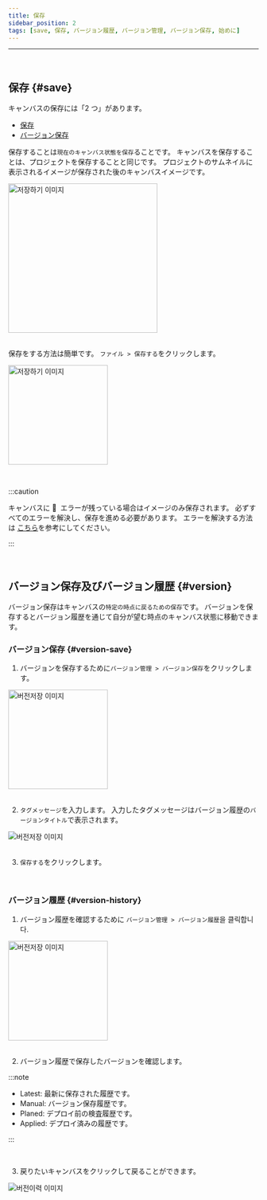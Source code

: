```yaml
---
title: 保存
sidebar_position: 2
tags: [save, 保存, バージョン履歴, バージョン管理, バージョン保存, 始めに]
---
```



<hr />
<br />

## 保存 {#save}

キャンバスの保存には「2 つ」があります。

-   [保存](#save)
-   [バージョン保存](#version)

保存することは`現在のキャンバス状態を保存`ることです。 キャンバスを保存することは、プロジェクトを保存することと同じです。
プロジェクトのサムネイルに表示されるイメージが保存された後のキャンバスイメージです。

<div className={styles.imgWrap}>
    <img src={save05} width="300px" alt="저장하기 이미지" />
</div>

<br />

保存をする方法は簡単です。 `ファイル > 保存する`をクリックします。

<div className={styles.imgWrap}>
    <img src={save01} width="200px" alt="저장하기 이미지" />
</div>

<p>&nbsp;</p>

:::caution

キャンバスに 🔴  エラーが残っている場合はイメージのみ保存されます。 必ずすべてのエラーを解決し、保存を進める必要があります。 エラーを解決する方法は [こちら](/docs/canvas/edit-canvas)を参考にしてください。

:::

<p>&nbsp;</p>

## バージョン保存及びバージョン履歴 {#version}

バージョン保存はキャンバスの`特定の時点に戻るための保存`です。 バージョンを保存するとバージョン履歴を通じて自分が望む時点のキャンバス状態に移動できます。

### バージョン保存 {#version-save}

1. バージョンを保存するために`バージョン管理 > バージョン保存`をクリックします。

<div className={styles.imgWrap}>
    <img src={save02} width="200px" alt="버전저장 이미지" />
</div>

<br />

2. `タグメッセージ`を入力します。 入力したタグメッセージはバージョン履歴の`バージョンタイトル`で表示されます。

<div className={styles.imgWrap}>
    <img src={save03} alt="버전저장 이미지" />
</div>

<br />

3. `保存する`をクリックします。

<p>&nbsp;</p>

### バージョン履歴 {#version-history}

1. バージョン履歴を確認するために `バージョン管理 > バージョン履歴`을 클릭합니다.

<div className={styles.imgWrap}>
    <img src={save06} width="200px" alt="버전저장 이미지" />
</div>

<br />

2. バージョン履歴で保存したバージョンを確認します。

:::note

-   <highlight color="#206FD6">Latest</highlight>: 最新に保存された履歴です。
-   <highlight color="#AD28DC">Manual</highlight>: バージョン保存履歴です。
-   <highlight color="#02CDE8">Planed</highlight>: デプロイ前の検査履歴です。
-   <highlight color="#5C4AF6">Applied</highlight>: デプロイ済みの履歴です。

:::

<br />

3. 戻りたいキャンバスをクリックして戻ることができます。

<div className={styles.imgWrap}>
    <img src={save04} alt="버전이력 이미지" />
</div>
